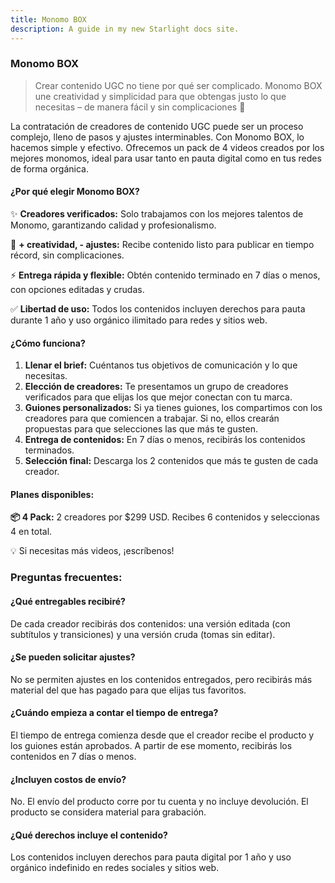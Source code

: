 ```yaml
---
title: Monomo BOX 
description: A guide in my new Starlight docs site.
---
```

### **Monomo BOX**

> Crear contenido UGC no tiene por qué ser complicado. Monomo BOX une creatividad y simplicidad para que obtengas justo lo que necesitas – de manera fácil y sin complicaciones 🌈
> 

La contratación de creadores de contenido UGC puede ser un proceso complejo, lleno de pasos y ajustes interminables. Con Monomo BOX, lo hacemos simple y efectivo. Ofrecemos un pack de 4 videos creados por los mejores monomos, ideal para usar tanto en pauta digital como en tus redes de forma orgánica.

#### ¿Por qué elegir Monomo BOX?

✨ **Creadores verificados:** Solo trabajamos con los mejores talentos de Monomo, garantizando calidad y profesionalismo.

🎨 **+ creatividad, - ajustes:** Recibe contenido listo para publicar en tiempo récord, sin complicaciones.

⚡ **Entrega rápida y flexible:** Obtén contenido terminado en 7 días o menos, con opciones editadas y crudas.

✅ **Libertad de uso:** Todos los contenidos incluyen derechos para pauta durante 1 año y uso orgánico ilimitado para redes y sitios web.

#### ¿Cómo funciona?

1. **Llenar el brief:** Cuéntanos tus objetivos de comunicación y lo que necesitas.
2. **Elección de creadores:** Te presentamos un grupo de creadores verificados para que elijas los que mejor conectan con tu marca.
3. **Guiones personalizados:** Si ya tienes guiones, los compartimos con los creadores para que comiencen a trabajar. Si no, ellos crearán propuestas para que selecciones las que más te gusten.
4. **Entrega de contenidos:** En 7 días o menos, recibirás los contenidos terminados.
5. **Selección final:** Descarga los 2 contenidos que más te gusten de cada creador.

#### Planes disponibles:

**📦 4 Pack:** 2 creadores por $299 USD. Recibes 6 contenidos y seleccionas 4 en total.

💡 Si necesitas más videos, ¡escríbenos!

### Preguntas frecuentes:

#### **¿Qué entregables recibiré?**

De cada creador recibirás dos contenidos: una versión editada (con subtítulos y transiciones) y una versión cruda (tomas sin editar).

#### **¿Se pueden solicitar ajustes?**

No se permiten ajustes en los contenidos entregados, pero recibirás más material del que has pagado para que elijas tus favoritos.

#### **¿Cuándo empieza a contar el tiempo de entrega?**

El tiempo de entrega comienza desde que el creador recibe el producto y los guiones están aprobados. A partir de ese momento, recibirás los contenidos en 7 días o menos.

#### **¿Incluyen costos de envío?**

No. El envío del producto corre por tu cuenta y no incluye devolución. El producto se considera material para grabación.

#### **¿Qué derechos incluye el contenido?**

Los contenidos incluyen derechos para pauta digital por 1 año y uso orgánico indefinido en redes sociales y sitios web.
